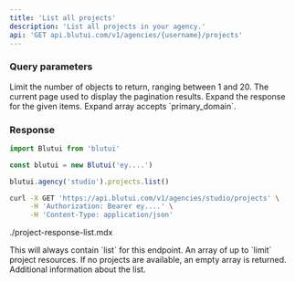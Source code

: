 ```yaml
---
title: 'List all projects'
description: 'List all projects in your agency.'
api: 'GET api.blutui.com/v1/agencies/{username}/projects'
---
```


### Query parameters

<Parameter name="limit" type="integer | default: 10">
Limit the number of objects to return, ranging between 1 and 20.
</Parameter>

<Parameter name="page" type="integer | default: 1">
The current page used to display the pagination results.
</Parameter>

<Parameter name="expand" type="string[]">
Expand the response for the given items. Expand array accepts `primary_domain`.
</Parameter>

### Response

```ts tab="Node.js"
import Blutui from 'blutui'

const blutui = new Blutui('ey....')

blutui.agency('studio').projects.list()
```

```bash tab="cURL"
curl -X GET 'https://api.blutui.com/v1/agencies/studio/projects' \
     -H 'Authorization: Bearer ey....' \
     -H 'Content-Type: application/json'
```

<include>./project-response-list.mdx</include>

<Parameter name="object" type="string">
This will always contain `list` for this endpoint.
</Parameter>

<Parameter name="data" type="array">
An array of up to `limit` project resources. If no projects are available, an empty array is returned.
</Parameter>

<Parameter name="meta" type="object">
Additional information about the list.
</Parameter>
